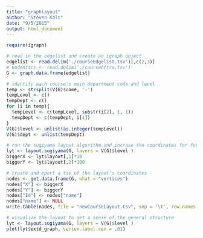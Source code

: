 ```yaml
---
title: "graphlayout"
author: "Steven Kalt"
date: "9/5/2015"
output: html_document
---
```

```r
require(igraph)
```
```r
# read in the edgelist and create an igraph object
edgelist <- read.delim('./courseEdgelist.tsv')[,c(2,3)]
# nodeAttrs <- read.delim('./courseAttrs.tsv')
G <- graph.data.frame(edgelist)

# identify each course's main department code and level
temp <- strsplit(V(G)$name, '-')
tempLevel <- c()
tempDept <- c()
for (i in temp){
  tempLevel <- c(tempLevel, substr(i[2], 1, 1))
  tempDept <- c(tempDept, i[1])
}
V(G)$level <- unlist(as.integer(tempLevel))
V(G)$dept <- unlist(tempDept)

# run the sugiyama layout algorithm and incrase the coordinates for future readability
lyt <- layout.sugiyama(G, layers = V(G)$level )
biggerX <- lyt$layout[,1]*10
biggerY <- lyt$layout[,2]*100

# create and eport a tsv of the layout's coordinates
nodes <- get.data.frame(G, what = "vertices")
nodes["X"] <- biggerX
nodes["Y"] <- biggerY
nodes["Id"] <- nodes["name"]
nodes["name"] <- NULL
write.table(nodes, file = "newCourseLayout.tsv", sep = '\t', row.names = F)
```
```r
# visualize the layout to get a sense of the general structure
lyt <- layout.sugiyama(G, layers = V(G)$level )
plot(lyt$extd_graph, vertex.label.cex = .01)
```